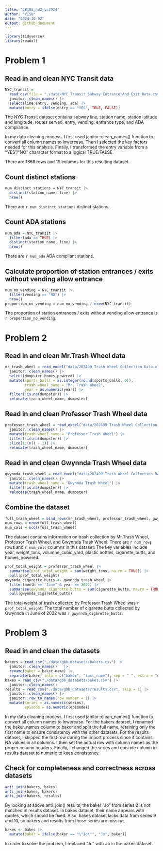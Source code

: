 ```yaml
---
title: "p8105_hw2_ys3924"
author: "YISU"
date: "2024-10-02"
output: github_document
---
```


```r
library(tidyverse)
library(readxl)
```

# Problem 1

## Read in and clean NYC Transit data

```r
NYC_transit = 
  read_csv(file = "./data/NYC_Transit_Subway_Entrance_And_Exit_Data.csv") |>
  janitor::clean_names() |>
  select(line:entry, vending, ada) |>
  mutate(entry = ifelse(entry == "YES", TRUE, FALSE))
```

The NYC Transit dataset contains subway line, station name, station latitude and longitude, routes served, entry, vending, entrance type, and ADA compliance.

In my data cleaning process, I first used janitor::clean_names() function to convert all column names to lowercase. Then I selected the key factors needed for this analysis. Finally, I transformed the entry variable from a "YES"/"NO" character format to a logical TRUE/FALSE. 

There are 1868 rows and 19 columns for this resulting dataset. 

## Count distinct stations

```r
num_distinct_stations = NYC_transit |>
  distinct(station_name, line) |>
  nrow()
```

There are `r num_distinct_stations` distinct stations.

## Count ADA stations 

```r
num_ada = NYC_transit |>
  filter(ada == TRUE) |>
  distinct(station_name, line) |>
  nrow()
```

There are `r num_ada` ADA compliant stations.

## Calculate proportion of station entrances / exits without vending allow entrance

```r
num_no_vending = NYC_transit |>
  filter(vending == "NO") |>
  nrow()
proportion_no_vending = num_no_vending / nrow(NYC_transit)
```

The proportion of station entrances / exits without vending allow entrance is `r proportion_no_vending`.


# Problem 2

## Read in and clean Mr.Trash Wheel data

```r
mr_trash_wheel = read_excel("data/202409 Trash Wheel Collection Data.xlsx", sheet = "Mr. Trash Wheel", na = c("NA", ".", ""), skip = 1) |>
  janitor::clean_names() |>
  select(dumpster:homes_powered) |>
  mutate(sports_balls = as.integer(round(sports_balls, 0)),
         trash_wheel_name = "Mr. Trash Wheel",
         year = as.numeric(year)) |>
  filter(!is.na(dumpster)) |>
  relocate(trash_wheel_name, dumpster)
```

## Read in and clean Professor Trash Wheel data

```r
professor_trash_wheel = read_excel("data/202409 Trash Wheel Collection Data.xlsx", sheet = "Professor Trash Wheel", na = c("NA", ".", ""), skip = 1) |>
  janitor::clean_names() |>
  mutate(trash_wheel_name = "Professor Trash Wheel") |>
  filter(!is.na(dumpster)) |>
  slice(1:(n() - 1)) |>
  relocate(trash_wheel_name, dumpster)
```

## Read in and clean Gwynnda Trash Wheel data

```r
gwynnda_trash_wheel = read_excel("data/202409 Trash Wheel Collection Data.xlsx", sheet = "Gwynnda Trash Wheel", na = c("NA", ".", ""), skip = 1) |>
  janitor::clean_names() |>
  mutate(trash_wheel_name = "Gwynnda Trash Wheel") |>
  filter(!is.na(dumpster)) |>
  relocate(trash_wheel_name, dumpster)
```

## Combine the dataset

```r
full_trash_wheel = bind_rows(mr_trash_wheel, professor_trash_wheel, gwynnda_trash_wheel)
num_rows = nrow(full_trash_wheel)
num_cols = ncol(full_trash_wheel)
```

The dataset contains information on trash collection by Mr.Trash Wheel, Professor Trash Wheel, and Gwynnda Trash Wheel. There are `r num_rows` rows and `r num_cols` columns in this dataset. The key variables include year, weight_tons, volumne_cubic_yard, plastic bottles, cigarette_butts, and homes_powered. 

```r
prof_total_weight = professor_trash_wheel |>
  summarise(prof_total_weight = sum(weight_tons, na.rm = TRUE)) |>
  pull(prof_total_weight)
gwynnda_cigarette_butts <- gwynnda_trash_wheel |>
  filter(month == "June" & year == 2022) |>
  summarise(gwynnda_cigarette_butts = sum(cigarette_butts, na.rm = TRUE)) |>
  pull(gwynnda_cigarette_butts)
```

The total weight of trash collected by Professor Trash Wheel was `r prof_total_weight`. The total number of cigarette butts collected by Gwynnda in June of 2022 was `r gwynnda_cigarette_butts`.

# Problem 3

## Read in and clean the datasets

```r
bakers = read_csv("./data/gbb_datasets/bakers.csv") |>
  janitor::clean_names()   |>          
  rename(baker = baker_name) |>
  separate(baker, into = c("baker", "last_name"), sep = " ", extra = "drop") 
bakes = read_csv("./data/gbb_datasets/bakes.csv") |>
  janitor::clean_names()
results = read_csv("./data/gbb_datasets/results.csv", skip = 1) |>
  janitor::clean_names() |>
  janitor::row_to_names(row_number = 1) |>
  mutate(series = as.numeric(series),
         episode = as.numeric(episode))
```
In my data cleaning process, I first used janitor::clean_names() function to convert all column names to lowercase. For the bakers dataset, I renamed the baker_names column to baker and split the full name, retaining only the first name to ensure consistency with the other datasets. For the results dataset, I skipped the first row during the import process since it contains NA values in all columns. I then set the actual row with column names as the proper column headers. Finally, I changed the series and episode column in results dataset to numeric to keep consistency.



## Check for completeness and correctness across datasets 
```r
anti_join(bakers, bakes)
anti_join(bakes, bakers)
anti_join(bakers, results)
```

By looking at above anti_join() results, the baker "Jo" from series 2 is not matched in results dataset. In bakes dataset, their name appears with quotes, which should be fixed. Also, bakes dataset lacks data from series 9 and 10, so bakers and results from those series are missing.

```r
bakes <- bakes |>
  mutate(baker = ifelse(baker == "\"Jo\"", "Jo", baker))
```
In order to solve the problem, I replaced "Jo" with Jo in the bakes dataset.






